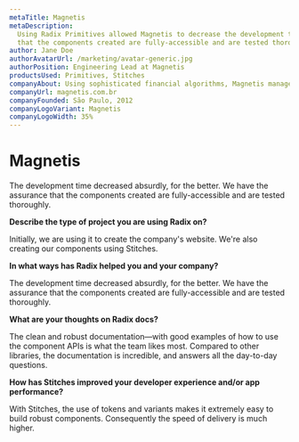 ```yaml
---
metaTitle: Magnetis
metaDescription:
  Using Radix Primitives allowed Magnetis to decrease the development time absurdly, with the assurance
  that the components created are fully-accessible and are tested thoroughly.
author: Jane Doe
authorAvatarUrl: /marketing/avatar-generic.jpg
authorPosition: Engineering Lead at Magnetis
productsUsed: Primitives, Stitches
companyAbout: Using sophisticated financial algorithms, Magnetis manages diversified, low-cost portfolios optimized for individual investors.
companyUrl: magnetis.com.br
companyFounded: São Paulo, 2012
companyLogoVariant: Magnetis
companyLogoWidth: 35%
---
```


# Magnetis

<HeroQuote>
  The development time decreased absurdly, for the better. We have the
  assurance that the components created are fully-accessible and are tested
  thoroughly.
</HeroQuote>

**Describe the type of project you are using Radix on?**

Initially, we are using it to create the company's website. We're also creating our components using Stitches.

**In what ways has Radix helped you and your company?**

The development time decreased absurdly, for the better. We have the assurance that the components created are fully-accessible and are tested thoroughly.

**What are your thoughts on Radix docs?**

The clean and robust documentation—with good examples of how to use the component APIs is what the team likes most. Compared to other libraries, the documentation is incredible, and answers all the day-to-day questions.

**How has Stitches improved your developer experience and/or app performance?**

With Stitches, the use of tokens and variants makes it extremely easy to build robust components. Consequently the speed of delivery is much higher.
